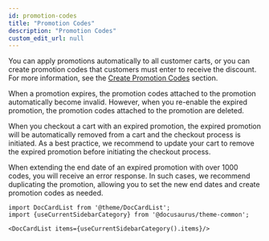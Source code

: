 ```yaml
---
id: promotion-codes
title: "Promotion Codes"
description: "Promotion Codes"
custom_edit_url: null
---
```




You can apply promotions automatically to all customer carts, or you can create promotion codes that customers must enter to receive the discount. For more information, see the [Create Promotion Codes](#tag/Promotion-Codes/operation/createPromotionCodes) section.

When a promotion expires, the promotion codes attached to the promotion automatically become invalid. However, when you re-enable the expired promotion, the promotion codes attached to the promotion are deleted.

When you checkout a cart with an expired promotion, the expired promotion will be automatically removed from a cart and the checkout process is initiated. As a best practice, we recommend to update your cart to remove the expired promotion before initiating the checkout process.

When extending the end date of an expired promotion with over 1000 codes, you will receive an error response. In such cases, we recommend duplicating the promotion, allowing you to set the new end dates and create promotion codes as needed.




```mdx-code-block
import DocCardList from '@theme/DocCardList';
import {useCurrentSidebarCategory} from '@docusaurus/theme-common';

<DocCardList items={useCurrentSidebarCategory().items}/>
```
      